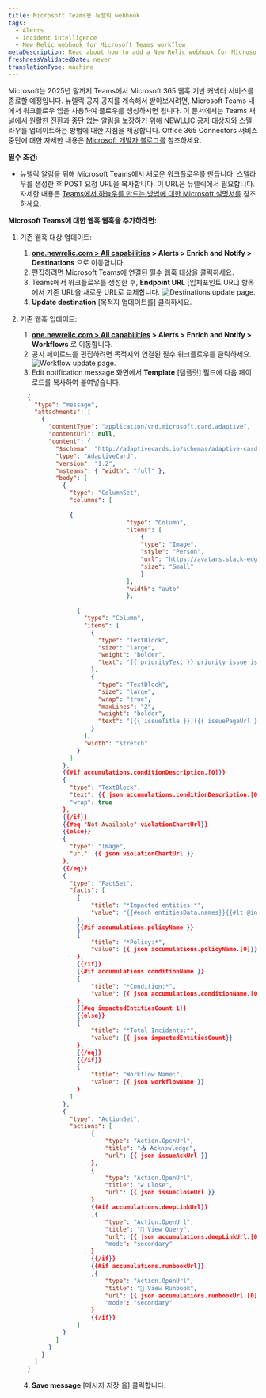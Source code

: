 ```yaml
---
title: Microsoft Teams용 뉴렐릭 webhook
tags:
  - Alerts
  - Incident intelligence
  - New Relic webhook for Microsoft Teams workflow
metaDescription: Read about how to add a New Relic webhook for Microsoft Teams workflow.
freshnessValidatedDate: never
translationType: machine
---
```


Microsoft는 2025년 말까지 Teams에서 Microsoft 365 웹훅 기반 커넥터 서비스를 종료할 예정입니다. 뉴렐릭 공지 공지를 계속해서 받아보시려면, Microsoft Teams 내에서 워크플로우 앱을 사용하여 플로우를 생성하시면 됩니다. 이 문서에서는 Teams 채널에서 원활한 전환과 중단 없는 알림을 보장하기 위해 NEWLLIC 공지 대상지와 스텔라우를 업데이트하는 방법에 대한 지침을 제공합니다. Office 365 Connectors 서비스 중단에 대한 자세한 내용은 [Microsoft 개발자 블로그를](https://devblogs.microsoft.com/microsoft365dev/retirement-of-office-365-connectors-within-microsoft-teams/) 참조하세요.

**필수 조건:**

* 뉴렐릭 알림을 위해 Microsoft Teams에서 새로운 워크플로우를 만듭니다. 스텔라우를 생성한 후 POST 요청 URL을 복사합니다. 이 URL은 뉴렐릭에서 필요합니다. 자세한 내용은 [Teams에서 하늘우를 만드는 방법에 대한 Microsoft 설명서를](https://support.microsoft.com/en-us/office/create-incoming-webhooks-with-workflows-for-microsoft-teams-8ae491c7-0394-4861-ba59-055e33f75498) 참조하세요.

**Microsoft Teams에 대한 웹훅 웹훅을 추가하려면:**

1. 기존 웹훅 대상 업데이트:

   1. **[one.newrelic.com &gt; All capabilities](https://one.newrelic.com/all-capabilities) &gt; Alerts &gt; Enrich and Notify &gt; Destinations** 으로 이동합니다.
   2. 편집하려면 Microsoft Teams에 연결된 필수 웹훅 대상을 클릭하세요.
   3. Teams에서 워크플로우를 생성한 후, **Endpoint URL** \[입체포인트 URL] 항목에서 기존 URL을 새로운 URL로 교체합니다.
      <img title="Destinations update page" alt="Destinations update page." src="/images/alerts_destination_enpointurl.webp" />
   4. **Update destination** \[목적지 업데이트를] 클릭하세요.

2. 기존 웹훅 업데이트:

   1. **[one.newrelic.com &gt; All capabilities](https://one.newrelic.com/all-capabilities) &gt; Alerts &gt; Enrich and Notify &gt; Workflows** 로 이동합니다.
   2. 공지 페이로드를 편집하려면 목적지와 연결된 필수 워크플로우를 클릭하세요.
      <img title="Workflow update page" alt="Workflow update page." src="/images/alerts_workflow_payload.webp" />
   3. <DNT>Edit notification message</DNT> 화면에서 **Template** \[템플릿] 필드에 다음 페이로드를 복사하여 붙여넣습니다.

   ```json
     {
       "type": "message",
       "attachments": [
         {
           "contentType": "application/vnd.microsoft.card.adaptive",
           "contentUrl": null,
           "content": {
             "$schema": "http://adaptivecards.io/schemas/adaptive-card.json",
             "type": "AdaptiveCard",
             "version": "1.2",
             "msteams": { "width": "full" },
             "body": [
               {
                 "type": "ColumnSet",
                 "columns": [
                 
                 {
                                 "type": "Column",
                                 "items": [
                                     {
                                     "type": "Image",
                                     "style": "Person",
                                     "url": "https://avatars.slack-edge.com/2022-06-02/3611814361970_f6a28959c2e7258660ea_512.png",
                                     "size": "Small"
                                     }
                                 ],
                                 "width": "auto"
                                 },
                 
                   {
                     "type": "Column",
                     "items": [
                       {
                         "type": "TextBlock",
                         "size": "large",
                         "weight": "bolder",
                         "text": "{{ priorityText }} priority issue is {{#if issueClosedAt}}CLOSED{{else}}{{#if issueAcknowledgedAt}}ACKNOWLEDGED{{else}}ACTIVATED{{/if}}{{/if}}"
                       },
                       {
                         "type": "TextBlock",
                         "size": "large",
                         "wrap": "true",
                         "maxLines": "2",
                         "weight": "bolder",
                         "text": "[{{ issueTitle }}]({{ issuePageUrl }})"
                       }
                     ],
                     "width": "stretch"
                   }
                 ]
               },
               {{#if accumulations.conditionDescription.[0]}}
               {
                 "type": "TextBlock",
                 "text": {{ json accumulations.conditionDescription.[0] }},
                 "wrap": true
               },
               {{/if}}
               {{#eq "Not Available" violationChartUrl}}
               {{else}}
               {
                 "type": "Image",
                 "url": {{ json violationChartUrl }}
               }, 
               {{/eq}}
               {
                 "type": "FactSet",
                 "facts": [
                   {
                       "title": "*Impacted entities:*",
                       "value": "{{#each entitiesData.names}}{{#lt @index 5}}{{this}}{{#unless @last}},{{/unless}}{{/lt}}{{/each}}"
                   },
                   {{#if accumulations.policyName }}
                   {
                       "title": "*Policy:*",
                       "value": {{ json accumulations.policyName.[0]}}
                   },
                   {{/if}}
                   {{#if accumulations.conditionName }}
                   {
                       "title": "*Condition:*",
                       "value": {{ json accumulations.conditionName.[0]}}
                   },
                   {{#eq impactedEntitiesCount 1}}
                   {{else}}
                   {
                       "title": "*Total Incidents:*",
                       "value": {{ json impactedEntitiesCount}}
                   },
                   {{/eq}}
                   {{/if}}
                   {
                       "title": "Workflow Name:",
                       "value": {{ json workflowName }}
                   }
                 ]
               }, 
               {
                 "type": "ActionSet",
                 "actions": [
                       {
                           "type": "Action.OpenUrl",
                           "title": "📥 Acknowledge",
                           "url": {{ json issueAckUrl }}
                       },
                       {
                           "type": "Action.OpenUrl",
                           "title": "✔️ Close",
                           "url": {{ json issueCloseUrl }}
                       }
                       {{#if accumulations.deepLinkUrl}}
                       ,{
                           "type": "Action.OpenUrl",
                           "title": "🔎 View Query",
                           "url": {{ json accumulations.deepLinkUrl.[0] }},
                           "mode": "secondary"
                       }
                       {{/if}}
                       {{#if accumulations.runbookUrl}}
                       ,{
                           "type": "Action.OpenUrl",
                           "title": "📕 View Runbook",
                           "url": {{ json accumulations.runbookUrl.[0] }},
                           "mode": "secondary"
                       }
                       {{/if}}
                   ]
               }
             ]
           }
         }
       ]
     }
   ```

   4. **Save message** \[메시지 저장 을] 클릭합니다.